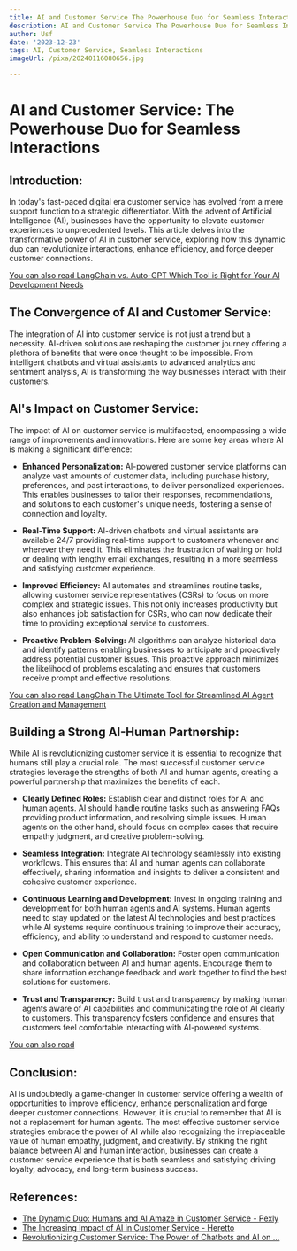 ```yaml
---
title: AI and Customer Service The Powerhouse Duo for Seamless Interactions
description: AI and Customer Service The Powerhouse Duo for Seamless Interactions
author: Usf
date: '2023-12-23'
tags: AI, Customer Service, Seamless Interactions
imageUrl: /pixa/20240116080656.jpg

---
```

# AI and Customer  Service: The Powerhouse Duo  for Seamless  Interactions

## Introduction:

In today's  fast-paced digital era customer service has evolved from a mere support function to a  strategic differentiator. With the advent of Artificial Intelligence (AI),  businesses have the opportunity to  elevate  customer experiences to unprecedented levels. This article delves into the transformative power of AI in customer service, exploring how this dynamic duo  can revolutionize interactions,  enhance efficiency, and forge deeper customer connections.

[You can also read LangChain vs. Auto-GPT  Which Tool is Right for Your AI Development Needs](LangChain%20vs.%20Auto-GPT%20Which%20Tool%20is%20Right%20for%20Your%20AI%20Development%20Needs)


## The Convergence of AI  and Customer Service:

The integration of AI into customer service is not  just a trend but a necessity. AI-driven solutions are reshaping the customer journey offering a plethora of  benefits that were once thought to be impossible. From  intelligent chatbots and  virtual assistants to advanced analytics and sentiment analysis, AI is transforming the way businesses interact with  their customers.

## AI's Impact on Customer Service:

The impact  of AI on customer service is multifaceted, encompassing a wide range of  improvements  and innovations. Here are  some key areas where AI is making a  significant difference:

- **Enhanced Personalization:** AI-powered customer service  platforms can analyze vast amounts of customer data, including purchase history, preferences, and past interactions, to deliver personalized experiences. This enables businesses to tailor their responses, recommendations, and solutions to  each customer's unique needs,  fostering a sense of connection and loyalty.

- **Real-Time Support:**  AI-driven chatbots and virtual assistants  are available  24/7 providing real-time support to customers whenever and wherever they need it. This eliminates the frustration of waiting on hold or  dealing with lengthy  email exchanges, resulting in a more seamless and satisfying  customer experience.

- **Improved  Efficiency:**  AI  automates and streamlines routine tasks, allowing  customer service representatives (CSRs) to focus on more complex and strategic issues. This not only increases productivity but also enhances job satisfaction  for CSRs, who can now dedicate their time to providing exceptional service to customers.

- **Proactive Problem-Solving:** AI algorithms can analyze historical data and identify patterns  enabling businesses to anticipate and  proactively address potential customer issues. This proactive approach minimizes the likelihood of problems escalating and ensures that customers receive prompt and effective  resolutions.

[You can also read LangChain The Ultimate Tool for  Streamlined AI Agent Creation and Management](LangChain%20The%20Ultimate%20Tool%20for%20Streamlined%20AI%20Agent%20Creation%20and%20Management)


## Building a  Strong AI-Human Partnership:

While AI is revolutionizing customer service it is essential to recognize that humans still play a crucial role. The most successful customer service strategies leverage the strengths of both AI and human agents, creating a powerful partnership that maximizes the benefits of each.

- **Clearly Defined Roles:** Establish clear and distinct roles for  AI and human agents.  AI should handle routine tasks such as answering FAQs providing product information, and resolving simple issues. Human agents on the other hand, should focus  on  complex cases that require empathy judgment, and creative problem-solving.

- **Seamless Integration:** Integrate AI technology seamlessly into existing workflows. This ensures that AI  and human  agents can  collaborate effectively, sharing information and insights to deliver  a consistent and cohesive customer experience.

- **Continuous Learning and Development:** Invest  in ongoing training and  development  for both human agents and AI systems. Human agents need to stay updated on the latest AI technologies and best practices while AI systems require continuous training to improve their accuracy, efficiency, and ability to understand and respond to customer needs.

- **Open Communication and Collaboration:** Foster open  communication and collaboration between AI and human agents. Encourage them to share  information  exchange feedback  and work together to find the best solutions for  customers.

- **Trust and Transparency:** Build  trust and transparency  by making human  agents aware of AI capabilities and communicating the role of AI clearly to customers. This transparency  fosters confidence and ensures that customers  feel comfortable interacting with AI-powered systems.

[You can also read ]()


## Conclusion:

AI is  undoubtedly a game-changer in customer service offering a wealth of opportunities to  improve  efficiency, enhance personalization and forge deeper customer  connections. However, it  is crucial to remember that AI  is not a replacement for human agents. The most effective customer service strategies embrace  the power of AI while also recognizing the irreplaceable value of human empathy, judgment, and creativity. By  striking the right balance between AI and human interaction, businesses can create a customer service  experience that is both seamless and satisfying driving loyalty, advocacy, and long-term business success.

## References:
- [The Dynamic Duo: Humans and AI Amaze in Customer Service - Pexly](https://pexly.com/blog/customer-care/the-dynamic-duo-humans-and-ai-amaze-in-customer-service/)
- [The Increasing Impact of AI in Customer Service - Heretto](https://www.heretto.com/blog/ai-customer-service)
- [Revolutionizing Customer Service: The Power of Chatbots and AI on ...](https://www.linkedin.com/pulse/revolutionizing-customer-service-power-chatbots-ai-social-zoha-naaz-dlcdf)
